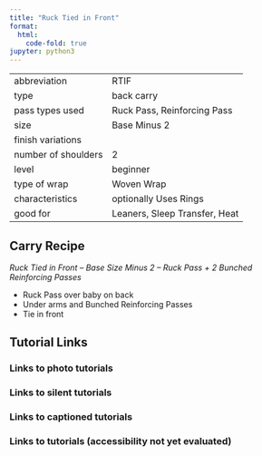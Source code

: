 ```yaml
---
title: "Ruck Tied in Front"
format:
  html:
    code-fold: true
jupyter: python3
---
```


| | 
|---|---
|abbreviation	|RTIF
|type	|back carry
|pass types used	|Ruck Pass, Reinforcing Pass
|size	|Base Minus 2
|finish variations|	
|number of shoulders	|2
|level	|beginner
|type of wrap	|Woven Wrap
|characteristics	|optionally Uses Rings
|good for	|Leaners, Sleep Transfer, Heat

## Carry Recipe
_Ruck Tied in Front – Base Size Minus 2 – Ruck Pass + 2 Bunched Reinforcing Passes_

- Ruck Pass over baby on back
- Under arms and Bunched Reinforcing Passes
- Tie in front

## Tutorial Links
### Links to photo tutorials
### Links to silent tutorials
### Links to captioned tutorials
### Links to tutorials (accessibility not yet evaluated)
